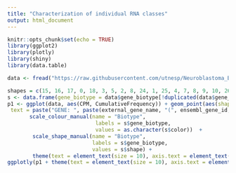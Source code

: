 ```yaml
---
title: "Characterization of individual RNA classes"
output: html_document
---
```


```r
knitr::opts_chunk$set(echo = TRUE)
library(ggplot2)
library(plotly)
library(shiny)
library(data.table)
```


```r
data <- fread("https://raw.githubusercontent.com/utnesp/Neuroblastoma_Biomarker_2018/master/docs/CPM.cumulative.freq.txt")

shapes = c(15, 16, 17, 0, 18, 3, 5, 2, 8, 24, 1, 25, 4, 7, 8, 9, 10, 26:30)
s <- data.frame(gene_biotype = data$gene_biotype[!duplicated(data$gene_biotype)], shape = shapes[1:length(unique(data$col))] , color = unique(data$col))
p1 <- ggplot(data, aes(CPM, CumulativeFrequency)) + geom_point(aes(shape = gene_biotype, color = gene_biotype, 
 text = paste("GENE: ", paste(external_gene_name, "(", ensembl_gene_id, ")", sep = ""), "\nGENE LENGTH (bp):", GeneLength)), size = 1) + theme_classic() + labs(x = "Average expression across cell lines (log2 CPM)", y = "Cumulative Relative Frequency", color='Biotype') + theme(legend.position = "right") + 
       scale_colour_manual(name = "Biotype",
                            labels = s$gene_biotype,
                            values = as.character(s$color))  +
        scale_shape_manual(name = "Biotype",
                           labels = s$gene_biotype,
                           values = s$shape) +
        theme(text = element_text(size = 10), axis.text = element_text(size = 10))
ggplotly(p1 + theme(text = element_text(size = 10), axis.text = element_text(size = 10), legend.text = element_text(size = 10)), width = 1000, height = 1000)

```
